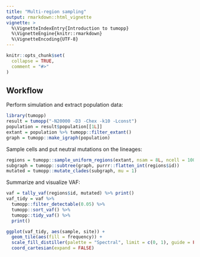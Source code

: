 ```yaml
---
title: "Multi-region sampling"
output: rmarkdown::html_vignette
vignette: >
  %\VignetteIndexEntry{Introduction to tumopp}
  %\VignetteEngine{knitr::rmarkdown}
  %\VignetteEncoding{UTF-8}
---
```


```r
knitr::opts_chunk$set(
  collapse = TRUE,
  comment = "#>"
)
```

## Workflow

Perform simulation and extract population data:

```r
library(tumopp)
result = tumopp("-N20000 -D3 -Chex -k10 -Lconst")
population = result$population[[1L]]
extant = population %>% tumopp::filter_extant()
graph = tumopp::make_igraph(population)
```

Sample cells and put neutral mutations on the lineages:

```r
regions = tumopp::sample_uniform_regions(extant, nsam = 8L, ncell = 100L)
subgraph = tumopp::subtree(graph, purrr::flatten_int(regions$id))
mutated = tumopp::mutate_clades(subgraph, mu = 1)
```

Summarize and visualize VAF:

```r
vaf = tally_vaf(regions$id, mutated) %>% print()
vaf_tidy = vaf %>%
  tumopp::filter_detectable(0.05) %>%
  tumopp::sort_vaf() %>%
  tumopp::tidy_vaf() %>%
  print()

ggplot(vaf_tidy, aes(sample, site)) +
  geom_tile(aes(fill = frequency)) +
  scale_fill_distiller(palette = "Spectral", limit = c(0, 1), guide = FALSE) +
  coord_cartesian(expand = FALSE)
```
